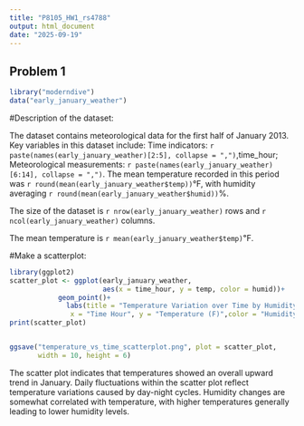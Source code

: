 ```yaml
---
title: "P8105_HW1_rs4788"
output: html_document
date: "2025-09-19"
---
```



## Problem 1

```r
library("moderndive")
data("early_january_weather")
```


#Description of the dataset:

The dataset contains meteorological data for the first half of January 2013. 
Key variables in this dataset include: Time indicators: `r paste(names(early_january_weather)[2:5], collapse = ",")`,time_hour; Meteorological measurements: `r paste(names(early_january_weather)[6:14], collapse = ",")`.
The mean temperature recorded in this period was `r round(mean(early_january_weather$temp))`°F, 
with humidity averaging `r round(mean(early_january_weather$humid))`%.

The size of the dataset is `r nrow(early_january_weather)` rows 
  and `r ncol(early_january_weather)` columns.
  
The mean temperature is `r mean(early_january_weather$temp)`℉.



#Make a scatterplot:

```r
library(ggplot2)
scatter_plot <- ggplot(early_january_weather, 
                       aes(x = time_hour, y = temp, color = humid))+ 
            geom_point()+
              labs(title = "Temperature Variation over Time by Humidity Level",
               x = "Time Hour", y = "Temperature (F)",color = "Humidity") 
print(scatter_plot)


ggsave("temperature_vs_time_scatterplot.png", plot = scatter_plot, 
       width = 10, height = 6)

```
The scatter plot indicates that temperatures showed an overall upward trend in January. Daily fluctuations within the scatter plot reflect temperature variations caused by day-night cycles. Humidity changes are somewhat correlated with temperature, with higher temperatures generally leading to lower humidity levels.